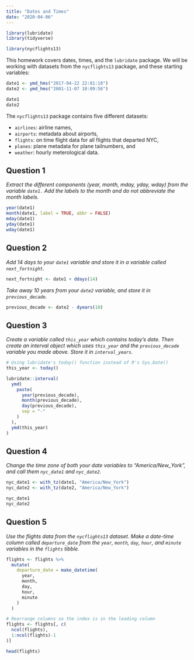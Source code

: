 ```yaml
---
title: "Dates and Times"
date: "2020-04-06"
---
```


```r
library(lubridate)
library(tidyverse)
```

```r
library(nycflights13)
```

This homework covers dates, times, and the `lubridate` package. We will be working with datasets from the `nycflights13` package, and these starting variables:

```r
date1 <- ymd_hms("2017-04-22 22:01:18")
date2 <- ymd_hms("2001-11-07 10:09:56")
```

```r
date1
date2
```

The `nycflights13` package contains five different datasets:

- `airlines`: airline names,
- `airports`: metadata about airports,
- `flights`: on time flight data for all flights that departed NYC,
- `planes`: plane metadata for plane tailnumbers, and
- `weather`: hourly meterological data.

## Question 1
*Extract the different components (year, month, mday, yday, wday) from the variable `date1.` Add the labels to the month and do not abbreviate the month labels.*

```r
year(date1)
month(date1, label = TRUE, abbr = FALSE)
mday(date1)
yday(date1)
wday(date1)
```

## Question 2
*Add 14 days to your `date1` variable and store it in a variable called `next_fortnight`.*

```r
next_fortnight <- date1 + ddays(14)
```

*Take away 10 years from your `date2` variable, and store it in `previous_decade`.*

```r
previous_decade <- date2 - dyears(10)
```

## Question 3
*Create a variable called `this_year` which contains today’s date. Then create an interval object which uses `this_year` and the `previous_decade` variable you made above. Store it in `interval_years`.*

```r
# Using lubridate's today() function instead of R's Sys.Date()
this_year <- today()
```

```r
lubridate::interval(
  ymd(
    paste(
      year(previous_decade),
      month(previous_decade),
      day(previous_decade),
      sep = "-"
    )
  ),
  ymd(this_year)
)
```

## Question 4
*Change the time zone of both your date variables to "America/New_York", and call them `nyc_date1` and `nyc_date2`.*

```r
nyc_date1 <- with_tz(date1, "America/New_York")
nyc_date2 <- with_tz(date2, "America/New_York")
```

```r
nyc_date1
nyc_date2
```

## Question 5
*Use the flights data from the `nycflights13` dataset. Make a date-time column called `departure_date` from the `year`, `month`, `day`, `hour`, and `minute` variables in the `flights` tibble.*

```r
flights <- flights %>% 
  mutate(
    departure_date = make_datetime(
      year,
      month,
      day,
      hour,
      minute
    )
  )

# Rearrange columns so the index is in the leading column
flights <- flights[, c(
  ncol(flights),
  1:ncol(flights)-1
)]
```

```r
head(flights)
```
